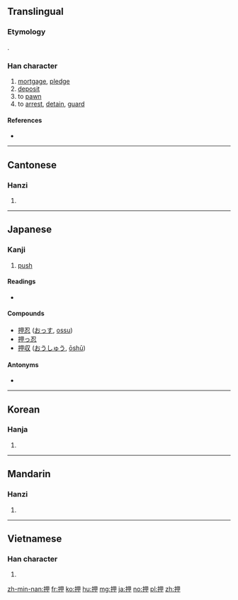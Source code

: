 ==Translingual==

===Etymology===
{{Han compound|手|甲|ls=psc|c1=s|c2=p|alt1=扌}}.

===Han character===
{{Han char|rn=64|rad=手|as=05|sn=8|four=56050|canj=QWL|ids=⿰扌甲}}

# [[mortgage]], [[pledge]]
# [[deposit]]
# to [[pawn]]
# to [[arrest]], [[detain]], [[guard]]

====References====
* {{Han ref|kx=0424.070|dkj=11929|dj=0772.030|hdz=31851.080|uh=62BC|ud=25276|bh=A9E3|bd=43491}}

----

==Cantonese==

===Hanzi===
{{yue-hanzi|jyut=[[aap3]], [[aat3]]|y=aap3, aat3}}

# {{defn|lang=yue|sort=手05}}

----

==Japanese==

===Kanji===
{{ja-kanji|grade=c|rs=手05}}

# [[push]]
{{attention|ja|more glosses and/or senses may be needed. I added [[push]] as the single character is often used as signs on doors with this meaning.}}

====Readings====
* {{ja-readings|goon=[[きょう]] (kyō), [[よう]] (yō)|kanon=[[おう]] (ō), [[こう]] (kō)|kun=[[おす]] (osu), [[おさえる]] (osaeru), [[おし]] (oshi)}}

====Compounds====
* [[押忍]] ([[おっす]], [[ossu]])
* [[押っ忍]]
* [[押収]] ([[おうしゅう]], [[ōshū]])

====Antonyms====
* {{l|ja|引||pull}}

----

==Korean==

===Hanja===
{{ko-hanja|hangeul=[[압]], [[갑]]|eumhun=|rv=ap, gap|mr=ap, kap|y=ap, kap}}

# {{defn|lang=ko|sort=手05}}

----

==Mandarin==

===Hanzi===
{{cmn-hanzi|pin=[[yā]] ([[ya1]]), [[xiá]] ([[xia2]])|wg=ya<sup>1</sup>, hsia<sup>2</sup>}}

# {{defn|lang=cmn|sort=手05}}

----

==Vietnamese==

===Han character===
{{vi-hantu|[[áp]], [[ắp]], [[ép]], [[ẹp]], [[ét]], [[ếp]], [[ghép]], [[giẹp]], [[ốp]], [[ướp]]|rs=手05}}

# {{defn|lang=vi|sort=手05}}

[[zh-min-nan:押]]
[[fr:押]]
[[ko:押]]
[[hu:押]]
[[mg:押]]
[[ja:押]]
[[no:押]]
[[pl:押]]
[[zh:押]]